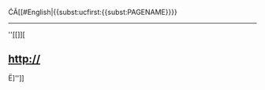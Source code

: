 ĆÂ[[<nowiki>#English|{{subst:ucfirst:{{subst:PAGENAME}}}}</nowiki>
----
''[[[[]]]][
== http:// ==
Ë]'']]